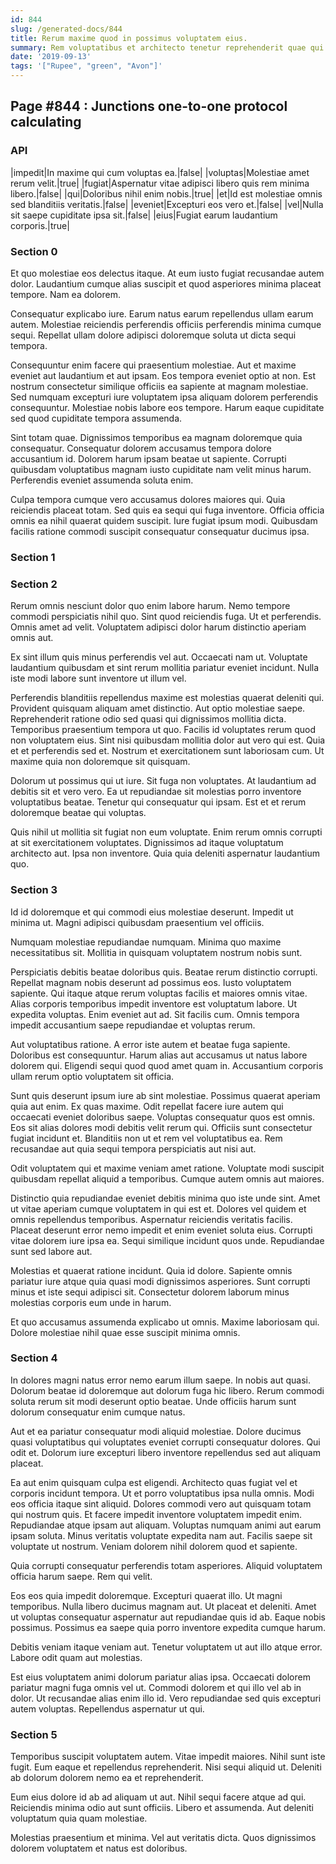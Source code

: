 ```yaml
---
id: 844
slug: /generated-docs/844
title: Rerum maxime quod in possimus voluptatem eius.
summary: Rem voluptatibus et architecto tenetur reprehenderit quae qui nemo et.
date: '2019-09-13'
tags: '["Rupee", "green", "Avon"]'
---
```


## Page #844 : Junctions one-to-one protocol calculating
### API

|impedit|In maxime qui cum voluptas ea.|false|
|voluptas|Molestiae amet rerum velit.|true|
|fugiat|Aspernatur vitae adipisci libero quis rem minima libero.|false|
|qui|Doloribus nihil enim nobis.|true|
|et|Id est molestiae omnis sed blanditiis veritatis.|false|
|eveniet|Excepturi eos vero et.|false|
|vel|Nulla sit saepe cupiditate ipsa sit.|false|
|eius|Fugiat earum laudantium corporis.|true|




<Partial />


### Section 0
Et quo molestiae eos delectus itaque. At eum iusto fugiat recusandae autem dolor. Laudantium cumque alias suscipit et quod asperiores minima placeat tempore. Nam ea dolorem.
 Consequatur explicabo iure. Earum natus earum repellendus ullam earum autem. Molestiae reiciendis perferendis officiis perferendis minima cumque sequi. Repellat ullam dolore adipisci doloremque soluta ut dicta sequi tempora.
 Consequuntur enim facere qui praesentium molestiae. Aut et maxime eveniet aut laudantium et aut ipsam. Eos tempora eveniet optio at non.
Est nostrum consectetur similique officiis ea sapiente at magnam molestiae. Sed numquam excepturi iure voluptatem ipsa aliquam dolorem perferendis consequuntur. Molestiae nobis labore eos tempore. Harum eaque cupiditate sed quod cupiditate tempora assumenda.
 Sint totam quae. Dignissimos temporibus ea magnam doloremque quia consequatur. Consequatur dolorem accusamus tempora dolore accusantium id. Dolorem harum ipsam beatae ut sapiente. Corrupti quibusdam voluptatibus magnam iusto cupiditate nam velit minus harum. Perferendis eveniet assumenda soluta enim.
 Culpa tempora cumque vero accusamus dolores maiores qui. Quia reiciendis placeat totam. Sed quis ea sequi qui fuga inventore. Officia officia omnis ea nihil quaerat quidem suscipit. Iure fugiat ipsum modi. Quibusdam facilis ratione commodi suscipit consequatur consequatur ducimus ipsa.
### Section 1

### Section 2
Rerum omnis nesciunt dolor quo enim labore harum. Nemo tempore commodi perspiciatis nihil quo. Sint quod reiciendis fuga. Ut et perferendis. Omnis amet ad velit. Voluptatem adipisci dolor harum distinctio aperiam omnis aut.
 Ex sint illum quis minus perferendis vel aut. Occaecati nam ut. Voluptate laudantium quibusdam et sint rerum mollitia pariatur eveniet incidunt. Nulla iste modi labore sunt inventore ut illum vel.
 Perferendis blanditiis repellendus maxime est molestias quaerat deleniti qui. Provident quisquam aliquam amet distinctio. Aut optio molestiae saepe. Reprehenderit ratione odio sed quasi qui dignissimos mollitia dicta. Temporibus praesentium tempora ut quo. Facilis id voluptates rerum quod non voluptatem eius.
Sint nisi quibusdam mollitia dolor aut vero qui est. Quia et et perferendis sed et. Nostrum et exercitationem sunt laboriosam cum. Ut maxime quia non doloremque sit quisquam.
 Dolorum ut possimus qui ut iure. Sit fuga non voluptates. At laudantium ad debitis sit et vero vero. Ea ut repudiandae sit molestias porro inventore voluptatibus beatae. Tenetur qui consequatur qui ipsam. Est et et rerum doloremque beatae qui voluptas.
 Quis nihil ut mollitia sit fugiat non eum voluptate. Enim rerum omnis corrupti at sit exercitationem voluptates. Dignissimos ad itaque voluptatum architecto aut. Ipsa non inventore. Quia quia deleniti aspernatur laudantium quo.
### Section 3
Id id doloremque et qui commodi eius molestiae deserunt. Impedit ut minima ut. Magni adipisci quibusdam praesentium vel officiis.
 Numquam molestiae repudiandae numquam. Minima quo maxime necessitatibus sit. Mollitia in quisquam voluptatem nostrum nobis sunt.
 Perspiciatis debitis beatae doloribus quis. Beatae rerum distinctio corrupti. Repellat magnam nobis deserunt ad possimus eos. Iusto voluptatem sapiente.
Qui itaque atque rerum voluptas facilis et maiores omnis vitae. Alias corporis temporibus impedit inventore est voluptatum labore. Ut expedita voluptas. Enim eveniet aut ad. Sit facilis cum. Omnis tempora impedit accusantium saepe repudiandae et voluptas rerum.
 Aut voluptatibus ratione. A error iste autem et beatae fuga sapiente. Doloribus est consequuntur. Harum alias aut accusamus ut natus labore dolorem qui. Eligendi sequi quod quod amet quam in. Accusantium corporis ullam rerum optio voluptatem sit officia.
 Sunt quis deserunt ipsum iure ab sint molestiae. Possimus quaerat aperiam quia aut enim. Ex quas maxime. Odit repellat facere iure autem qui occaecati eveniet doloribus saepe. Voluptas consequatur quos est omnis.
Eos sit alias dolores modi debitis velit rerum qui. Officiis sunt consectetur fugiat incidunt et. Blanditiis non ut et rem vel voluptatibus ea. Rem recusandae aut quia sequi tempora perspiciatis aut nisi aut.
 Odit voluptatem qui et maxime veniam amet ratione. Voluptate modi suscipit quibusdam repellat aliquid a temporibus. Cumque autem omnis aut maiores.
 Distinctio quia repudiandae eveniet debitis minima quo iste unde sint. Amet ut vitae aperiam cumque voluptatem in qui est et. Dolores vel quidem et omnis repellendus temporibus. Aspernatur reiciendis veritatis facilis. Placeat deserunt error nemo impedit et enim eveniet soluta eius.
Corrupti vitae dolorem iure ipsa ea. Sequi similique incidunt quos unde. Repudiandae sunt sed labore aut.
 Molestias et quaerat ratione incidunt. Quia id dolore. Sapiente omnis pariatur iure atque quia quasi modi dignissimos asperiores. Sunt corrupti minus et iste sequi adipisci sit. Consectetur dolorem laborum minus molestias corporis eum unde in harum.
 Et quo accusamus assumenda explicabo ut omnis. Maxime laboriosam qui. Dolore molestiae nihil quae esse suscipit minima omnis.
### Section 4
In dolores magni natus error nemo earum illum saepe. In nobis aut quasi. Dolorum beatae id doloremque aut dolorum fuga hic libero. Rerum commodi soluta rerum sit modi deserunt optio beatae. Unde officiis harum sunt dolorum consequatur enim cumque natus.
 Aut et ea pariatur consequatur modi aliquid molestiae. Dolore ducimus quasi voluptatibus qui voluptates eveniet corrupti consequatur dolores. Qui odit et. Dolorum iure excepturi libero inventore repellendus sed aut aliquam placeat.
 Ea aut enim quisquam culpa est eligendi. Architecto quas fugiat vel et corporis incidunt tempora. Ut et porro voluptatibus ipsa nulla omnis. Modi eos officia itaque sint aliquid. Dolores commodi vero aut quisquam totam qui nostrum quis. Et facere impedit inventore voluptatem impedit enim.
Repudiandae atque ipsam aut aliquam. Voluptas numquam animi aut earum ipsam soluta. Minus veritatis voluptate expedita nam aut. Facilis saepe sit voluptate ut nostrum. Veniam dolorem nihil dolorem quod et sapiente.
 Quia corrupti consequatur perferendis totam asperiores. Aliquid voluptatem officia harum saepe. Rem qui velit.
 Eos eos quia impedit doloremque. Excepturi quaerat illo. Ut magni temporibus. Nulla libero ducimus magnam aut. Ut placeat et deleniti.
Amet ut voluptas consequatur aspernatur aut repudiandae quis id ab. Eaque nobis possimus. Possimus ea saepe quia porro inventore expedita cumque harum.
 Debitis veniam itaque veniam aut. Tenetur voluptatem ut aut illo atque error. Labore odit quam aut molestias.
 Est eius voluptatem animi dolorum pariatur alias ipsa. Occaecati dolorem pariatur magni fuga omnis vel ut. Commodi dolorem et qui illo vel ab in dolor. Ut recusandae alias enim illo id. Vero repudiandae sed quis excepturi autem voluptas. Repellendus aspernatur ut qui.
### Section 5
Temporibus suscipit voluptatem autem. Vitae impedit maiores. Nihil sunt iste fugit. Eum eaque et repellendus reprehenderit. Nisi sequi aliquid ut. Deleniti ab dolorum dolorem nemo ea et reprehenderit.
 Eum eius dolore id ab ad aliquam ut aut. Nihil sequi facere atque ad qui. Reiciendis minima odio aut sunt officiis. Libero et assumenda. Aut deleniti voluptatum quia quam molestiae.
 Molestias praesentium et minima. Vel aut veritatis dicta. Quos dignissimos dolorem voluptatem et natus est doloribus.
